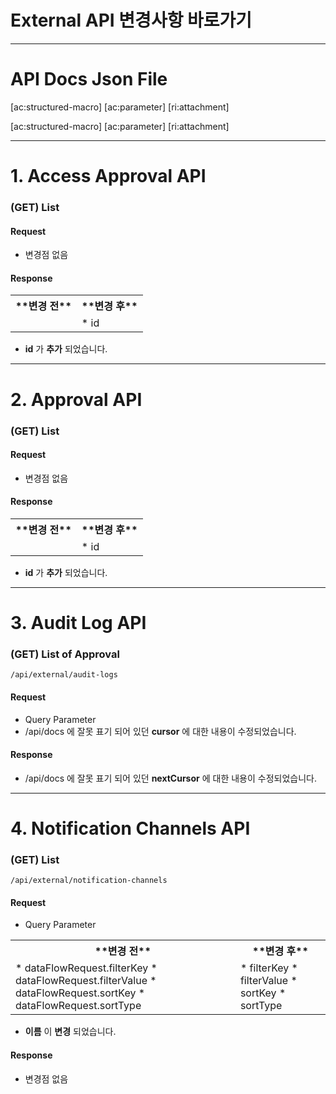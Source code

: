 # External API 변경사항 바로가기
---

# API Docs Json File
[ac:structured-macro]
[ac:parameter]
[ri:attachment]



[ac:structured-macro]
[ac:parameter]
[ri:attachment]

---

# 1. Access Approval API
### (GET) List
#### Request
* 변경점 없음

#### Response
<table data-table-width="760" data-layout="default" local-id="729f4860-908e-453e-a2ce-586ef92bde21">
<colgroup>
<col/>
<col/>
</colgroup>
<tbody>
<tr>
<th>
 **변경 전** 
</th>
<th>
 **변경 후** 
</th>
</tr>
<tr>
<td>

</td>
<td>
* id
</td>
</tr>
</tbody>
</table>

*  **id**  가  **추가** 되었습니다.

---

# 2. Approval API
### (GET) List
#### Request
* 변경점 없음

#### Response
<table data-table-width="760" data-layout="default" local-id="d1aedf57-9c7c-4ffd-abf3-d1381144dd7d">
<colgroup>
<col/>
<col/>
</colgroup>
<tbody>
<tr>
<th>
 **변경 전** 
</th>
<th>
 **변경 후** 
</th>
</tr>
<tr>
<td>

</td>
<td>
* id
</td>
</tr>
</tbody>
</table>

*  **id**  가  **추가** 되었습니다.

---

# 3. Audit Log API
### (GET) List of Approval
`/api/external/audit-logs`

#### Request
* Query Parameter
* /api/docs 에 잘못 표기 되어 있던  **cursor**  에 대한 내용이 수정되었습니다.

#### Response
* /api/docs 에 잘못 표기 되어 있던  **nextCursor**  에 대한 내용이 수정되었습니다.

---

# 4. Notification Channels API
### (GET) List
`/api/external/notification-channels`

#### Request
* Query Parameter

<table data-table-width="760" data-layout="default" local-id="a8579e9b-bf3a-44ef-8dbe-bef487c68840">
<colgroup>
<col/>
<col/>
</colgroup>
<tbody>
<tr>
<th>
 **변경 전** 
</th>
<th>
 **변경 후** 
</th>
</tr>
<tr>
<td>
* dataFlowRequest.filterKey
* dataFlowRequest.filterValue
* dataFlowRequest.sortKey
* dataFlowRequest.sortType
</td>
<td>
* filterKey
* filterValue
* sortKey
* sortType
</td>
</tr>
</tbody>
</table>

*  **이름** 이  **변경** 되었습니다.

#### Response
* 변경점 없음
